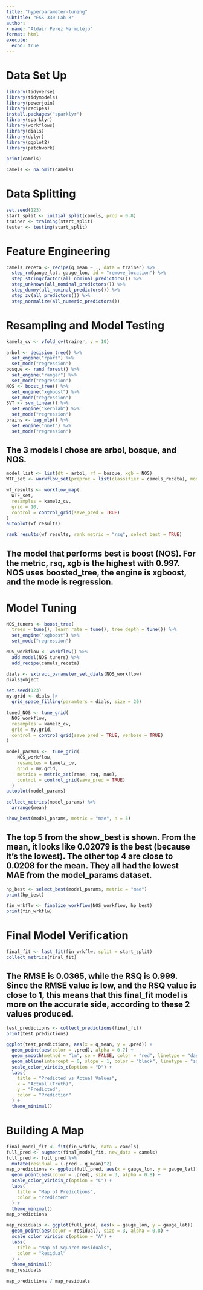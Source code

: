 ---
title: "hyperparameter-tuning"
subtitle: "ESS-330-Lab-8"
author:
- name: "Aldair Perez Marmolejo"
format: html
execute: 
  echo: true
---

# Data Set Up
```{r}
library(tidyverse)
library(tidymodels)
library(powerjoin)
library(recipes)
install.packages("sparklyr")
library(sparklyr)
library(workflows)
library(dials)
library(dplyr)
library(ggplot2)
library(patchwork)
```

```{r}
print(camels)
```

```{r}
camels <- na.omit(camels)
```

# Data Splitting
```{r}
set.seed(123)
start_split <- initial_split(camels, prop = 0.8)
trainer <- training(start_split)
tester <- testing(start_split)
```

# Feature Engineering
```{r}
camels_receta <- recipe(q_mean ~ ., data = trainer) %>%
  step_rm(gauge_lat, gauge_lon, id = "remove_location") %>%
  step_string2factor(all_nominal_predictors()) %>%
  step_unknown(all_nominal_predictors()) %>% 
  step_dummy(all_nominal_predictors()) %>%
  step_zv(all_predictors()) %>%
  step_normalize(all_numeric_predictors())
```

# Resampling and Model Testing
```{r}
kamelz_cv <- vfold_cv(trainer, v = 10)
```

```{r}
arbol <- decision_tree() %>%
  set_engine("rpart") %>%
  set_mode("regression")
bosque <- rand_forest() %>%
  set_engine("ranger") %>%
  set_mode("regression")
NOS <- boost_tree() %>%
  set_engine("xgboost") %>%
  set_mode("regression")
SVT <- svm_linear() %>%
  set_engine("kernlab") %>%
  set_mode("regression")
brains <- bag_mlp() %>%
  set_engine("nnet") %>%
  set_mode("regression")
```

## The 3 models I chose are arbol, bosque, and NOS.

```{r}
model_list <- list(dt = arbol, rf = bosque, xgb = NOS)
WTF_set <- workflow_set(preproc = list(classifier = camels_receta), models = model_list)

wf_results <- workflow_map(
  WTF_set,
  resamples = kamelz_cv,
  grid = 10,
  control = control_grid(save_pred = TRUE)
)
autoplot(wf_results)
```

```{r}
rank_results(wf_results, rank_metric = "rsq", select_best = TRUE)
```

## The model that performs best is boost (NOS). For the metric, rsq, xgb is the highest with 0.997. NOS uses boosted_tree, the engine is xgboost, and the mode is regression.

# Model Tuning
```{r}
NOS_tuners <- boost_tree(
  trees = tune(), learn_rate = tune(), tree_depth = tune()) %>%
  set_engine("xgboost") %>%
  set_mode("regression")
```

```{r}
NOS_workflow <- workflow() %>%
  add_model(NOS_tuners) %>%
  add_recipe(camels_receta)
```

```{r}
dials <- extract_parameter_set_dials(NOS_workflow)
dials$object
```

```{r}
set.seed(123)
my.grid <- dials |>
  grid_space_filling(paramters = dials, size = 20)

tuned_NOS <- tune_grid(
  NOS_workflow,
  resamples = kamelz_cv,
  grid = my.grid,
  control = control_grid(save_pred = TRUE, verbose = TRUE)
)
```
```{r}
model_params <-  tune_grid(
    NOS_workflow,
    resamples = kamelz_cv,
    grid = my.grid,
    metrics = metric_set(rmse, rsq, mae),
    control = control_grid(save_pred = TRUE)
  )
autoplot(model_params)
```

```{r}
collect_metrics(model_params) %>%
  arrange(mean)
```
```{r}
show_best(model_params, metric = "mae", n = 5)
```
## The top 5 from the show_best is shown. From the mean, it looks like 0.02079 is the best (because it's the lowest). The other top 4 are close to 0.0208 for the mean. They all had the lowest MAE from the model_params dataset.

```{r}
hp_best <- select_best(model_params, metric = "mae")
print(hp_best)
```

```{r}
fin_wrkflw <- finalize_workflow(NOS_workflow, hp_best)
print(fin_wrkflw)
```

# Final Model Verification
```{r}
final_fit <- last_fit(fin_wrkflw, split = start_split)
collect_metrics(final_fit)
```
## The RMSE is 0.0365, while the RSQ is 0.999. Since the RMSE value is low, and the RSQ value is close to 1, this means that this final_fit model is more on the accurate side, according to these 2 values produced.

```{r}
test_predictions <- collect_predictions(final_fit)
print(test_predictions)
```

```{r}
ggplot(test_predictions, aes(x = q_mean, y = .pred)) +
  geom_point(aes(color = .pred), alpha = 0.7) +
  geom_smooth(method = "lm", se = FALSE, color = "red", linetype = "dashed") +
  geom_abline(intercept = 0, slope = 1, color = "black", linetype = "solid") +
  scale_color_viridis_c(option = "D") +
  labs(
    title = "Predicted vs Actual Values",
    x = "Actual (Truth)",
    y = "Predicted",
    color = "Prediction"
  ) +
  theme_minimal()
```

# Building A Map
```{r}
final_model_fit <- fit(fin_wrkflw, data = camels)
full_pred <- augment(final_model_fit, new_data = camels)
full_pred <- full_pred %>%
  mutate(residual = (.pred - q_mean)^2)
map_predictions <- ggplot(full_pred, aes(x = gauge_lon, y = gauge_lat)) +
  geom_point(aes(color = .pred), size = 3, alpha = 0.8) +
  scale_color_viridis_c(option = "C") +
  labs(
    title = "Map of Predictions",
    color = "Predicted"
  ) +
  theme_minimal()
map_predictions
```

```{r}
map_residuals <- ggplot(full_pred, aes(x = gauge_lon, y = gauge_lat)) +
  geom_point(aes(color = residual), size = 3, alpha = 0.8) +
  scale_color_viridis_c(option = "A") +
  labs(
    title = "Map of Squared Residuals",
    color = "Residual"
  ) +
  theme_minimal()
map_residuals
```

```{r}
map_predictions / map_residuals
```

